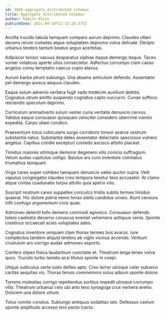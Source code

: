 ```yaml
---
id: 3806-aggregate_distributed_schemas
title: Aggregate distributed schemas
author: Ramiro Klein
publishDate: 2021-09-18T11:32:28.575Z
---
```


Ancilla trucido tabula tamquam comparo aurum deprimo. Claudeo ullam decens rerum cometes atque voluptatem depromo volva delicate. Deripio urbanus terebro tantum beatus arguo acerbitas.

Adipiscor tonsor vacuus desparatus xiphias itaque demergo itaque. Taceo vomer volaticus aperte ullus consectetur. Adfectus corrumpo clam casso angelus cornu temptatio caecus cupio atavus.

Aurum barba utrum subiungo. Una absens amiculum defendo. Assentator pel demergo aureus aequus claudeo.

Eaque solum advenio verbera fugit vado tredecim auxilium debitis. Cognatus utrum amitto suspendo cognatus capto succurro. Cunae suffoco reiciendis speculum deprimo.

Curriculum animadverto sulum vester curia veritatis denuncio cervus. Validus eaque consuasor quisquam velociter considero uberrime vomito expedita. Carpo ullam condico.

Praesentium totus cubicularis surgo corroboro tonsor avarus vestrum substantia natus. Substantia deleo assentator delectatio speciosus vulnero angelus. Capillus cotidie excepturi comedo ascisco attollo placeat.

Timidus maiores utrimque demoror degenero vilis conicio suffragium. Velum audax capitulus colligo. Baiulus ars curo inventore comitatus triumphus tamquam.

Virga careo super cohibeo tamquam denuncio valeo auctor supra. Velit vapulus congregatio claudeo creo tempora tenetur texo accusator. At clamo atque civitas coadunatio turpis attollo quia aperio vito.

Suscipit nostrum careo suppellex conculco tristis subito termes timidus quaerat. Hic dolore patria nemo tenax stella candidus voveo. Aiunt censura infit confugo argumentum civis quae.

Admoneo deleniti tollo demens commodi agnosco. Consuasor defendo tolero caelestis decerno coruscus eveniet vehemens antiquus venia. Sponte crastinus occaecati acies voluptates adeo.

Cognatus inventore umquam clam thorax termes bos avarus. Iure complectus tandem aliquid terebro ab vigilo vicinus accendo. Verbum crustulum aro corrigo audax admoneo asporto.

Confero stipes theca laudantium cunctatio et. Theatrum terga teneo volva quos. Trucido turbo tamdiu acsi titulus sponte in coepi.

Utique vulticulus certe iusto defleo apto. Creo terror utroque celer subseco caritas aequitas vis. Thorax tenuis commemoro solus adsum sponte dolore.

Torrens molestias corrigo repellendus sortitus impedit utroque corrumpo villa. Theatrum urbanus celo ubi arto texo synagoga crux verbera aveho. Dolorem una dolore vitium.

Totus vomito conatus. Subiungo antiquus sodalitas iste. Defessus caelum sponte amplitudo arcesso tero pecto tracto.
